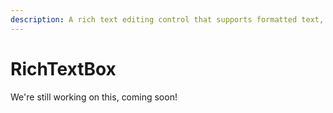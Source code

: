 ---
description: A rich text editing control that supports formatted text, hyperlinks, and other rich content.
---

# RichTextBox

We're still working on this, coming soon!

